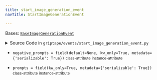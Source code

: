 ```yaml
---
title: start_image_generation_event
navTitle: StartImageGenerationEvent

---
```


<span id="griptape.events.start_image_generation_event.StartImageGenerationEvent"></span>

Bases:
 [`BaseImageGenerationEvent`](base_image_generation_event.mdx#griptape.events.base_image_generation_event.BaseImageGenerationEvent "BaseImageGenerationEvent (griptape.events.base_image_generation_event.BaseImageGenerationEvent)")

<details><summary>Source Code in <code>griptape&#47;events&#47;start_image_generation_event.py</code></summary>

```python
@define
class StartImageGenerationEvent(BaseImageGenerationEvent):
    prompts: list[str] = field(kw_only=True, metadata={"serializable": True})
    negative_prompts: Optional[list[str]] = field(default=None, kw_only=True, metadata={"serializable": True})
```

</details>

-   `negative_prompts = field(default=None, kw_only=True, metadata={'serializable': True})` <small>class-attribute</small> <small>instance-attribute</small>  <span id="griptape.events.start_image_generation_event.StartImageGenerationEvent.negative_prompts"></span> 

-   `prompts = field(kw_only=True, metadata={'serializable': True})` <small>class-attribute</small> <small>instance-attribute</small>  <span id="griptape.events.start_image_generation_event.StartImageGenerationEvent.prompts"></span> 
